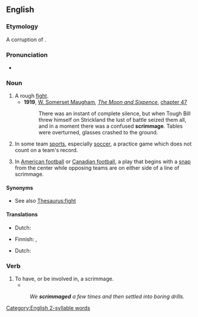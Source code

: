 ==English==

===Etymology===
A corruption of {{m|en|skirmish}}.

===Pronunciation===
* {{rhymes|en|ɪmɪdʒ}}

===Noun===
{{en-noun}}

# A rough [[fight]].
#* '''1919''', [[w:William Somerset Maugham|W. Somerset Maugham]], ''[[w:The Moon and Sixpence|The Moon and Sixpence]]'', [[s:The Moon and Sixpence/Chapter XLVII|chapter 47]]
#*: There was an instant of complete silence, but when Tough Bill threw himself on Strickland the lust of battle seized them all, and in a moment there was a confused '''scrimmage'''. Tables were overturned, glasses crashed to the ground.
# {{lb|en|United States}} In some team [[sports]], especially [[soccer]], a practice game which does not count on a team's record.
# In [[American football]] or [[Canadian football]], a play that begins with a [[snap]] from the center while opposing teams are on either side of a line of scrimmage.

====Synonyms====
* See also [[Thesaurus:fight]]

====Translations====
{{trans-top|rough fight}}
* Dutch: {{t+|nl|schermutseling}}
{{trans-mid}}
* Finnish: {{t+|fi|tappelu}}, {{t|fi|nujakka}}
{{trans-bottom}}

{{trans-see|practice game|exhibition game}}

{{trans-top|play that begins with a snap}}
{{trans-mid}}
{{trans-bottom}}

{{checktrans-top}}
* Dutch: {{t-check|nl|de bal in de 'scrimmage' plaatsen}}
{{trans-mid}}
{{trans-bottom}}

===Verb===
{{en-verb}}

# To have, or be involved in, a scrimmage.
#* {{quote-book|en|year=2019|author=[[w:Colson Whitehead|Colson Whitehead]]|title=[[w:The Nickel Boys|The Nickel Boys]]|publisher=Fleet|page=45|passage=Elwood caught sight of a football field where some boys '''scrimmaged''' and yelped.}}
#: ''We '''scrimmaged''' a few times and then settled into boring drills.''

[[Category:English 2-syllable words]]